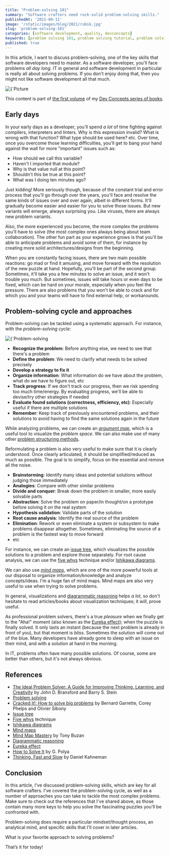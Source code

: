 ```yaml
---
title: "Problem-solving 101"
summary: "Software crafters need rock-solid problem-solving skills."
publishedAt: '2021-09-11'
image: '/static/images/blog/2021/rubik.jpg'
slug: 'problem-solving-101'
categories: [software development, quality, devconcepts]
keywords: [problem solving 101, problem solving tutorial, problem solving, tutorial, troubleshooting, problem solving skills]
published: true
---
```


In this article, I want to discuss problem-solving, one of the key skills that software developers need to master. As a software developer, you'll face problems *all day long*. IT in general and software development in particular is really all about solving problems. If you don't enjoy doing that, then you might not like software development all that much.

<BlogPostCenteredContent>
  <Image
    alt={`Picture courtesy of https://unsplash.com/@alandelacruz4`}
    src={`/static/images/blog/2021/rubik.jpg`}
    width={2089}
    height={1175}
    priority
  />
</BlogPostCenteredContent>

This content is part of <a href="https://developassion.gumroad.com/l/DevConcepts-Volume-01-SoftwareCraft" rel="noopener"> the first volume</a> of my <a href="https://dev-concepts.dev" rel="noopener">Dev Concepts series of books</a>.

## Early days

In your early days as a developer, you'll spend _a lot_ of time fighting against compilers, interpreters and linters. Why is this expression invalid? What is wrong with that function? What type should be used here? etc. Over time, once you overcome those learning difficulties, you'll get to bang your hand against the wall for more "important" issues such as:

* How should we call this variable?
* Haven't I imported that module?
* Why is that value null at this point?
* Shouldn't this be true at this point?
* What was I doing ten minutes ago?

Just kidding! More seriously though, because of the constant trial and error process that you'll go through over the years, you'll face and resolve the same kinds of issues over and over again, albeit in different forms. It'll gradually become easier and easier for you to solve those issues. But new variants will emerge, always surprising you. Like viruses, there are always new problem variants.

Also, the more experienced you become, the more complex the problems you'll have to solve (the most complex ones always being about team collaboration). The other fun part as your experience grows is that you'll be able to anticipate problems and avoid some of them, for instance by creating more solid architectures/designs from the beginning.

When you are constantly facing issues, there are two main possible reactions: go mad or find it amusing, and move forward with the resolution of the new puzzle at hand. Hopefully, you'll be part of the second group. Sometimes, it'll take you a few minutes to solve an issue, and it won't trouble you much. But sometimes, issues will take hours or even days to be fixed, which can be hard on your morale, especially when you feel the pressure. There are also problems that you won't be able to crack and for which you and your teams will have to find external help, or workarounds.

## Problem-solving cycle and approaches

Problem-solving can be tackled using a systematic approach. For instance, with the *problem-solving cycle*:

<BlogPostCenteredContent>
  <Image
    alt={`Problem-solving cycle`}
    src={`/static/images/blog/2021/problem-solving-cycle.svg`}
    width={867}
    height={167}
    priority
  />
</BlogPostCenteredContent>

* **Recognize the problem**: Before anything else, we need to see that there's a problem
* **Define the problem**: We need to clarify what needs to be solved precisely
* **Develop a strategy to fix it**
* **Organize information**: What information do we have about the problem, what do we have to figure out, etc
* **Track progress**: If we don't track our progress, then we risk spending too much time/energy. By evaluating progress, we'll be able to devise/try other strategies if needed
* **Evaluate found solutions (correctness, efficiency, etc)**: Especially useful if there are multiple solutions
* **Remember**: Keep track of previously encountered problems, and their solutions to avoid having to find the same solutions again in the future

While analyzing problems, we can create an [*argument map*](https://en.wikipedia.org/wiki/Argument_map), which is a useful tool to visualize the _problem space_. We can also make use of many other [problem structuring methods](https://en.wikipedia.org/wiki/Problem_structuring_methods).

Reformulating a problem is also very useful to make sure that it is clearly understood. Once clearly articulated, it should be simplified/reduced as much as possible. The goal is to simplify, focus on the essential and remove all the noise.

* **Brainstorming**: Identify many ideas and potential solutions without judging those immediately
* **Analogies**: Compare with other similar problems
* **Divide and conquer**: Break down the problem in smaller, more easily solvable parts
* **Abstraction**: Solve the problem on paper/in thought/on a prototype before solving it on the real system
* **Hypothesis validation**: Validate parts of the solution
* **Root cause analysis**: Identify the real source of the problem
* **Elimination**: Rework or even eliminate a system or subsystem to make problems disappear altogether. Sometimes, eliminating the source of a problem is the fastest way to move forward
* etc

For instance, we can create an [issue tree](https://en.wikipedia.org/wiki/Issue_tree), which visualizes the possible solutions to a problem and explore those separately. For root cause analysis, we can use the [five whys](https://en.wikipedia.org/wiki/Five_whys) technique and/or [Ishikawa diagrams](https://en.wikipedia.org/wiki/Ishikawa_diagram).

We can also use [*mind maps*](https://en.wikipedia.org/wiki/Mind_map), which are one of the more powerful tools at our disposal to organize information/knowledge and analyze concepts/ideas. I'm a huge fan of mind maps. Mind maps are also very useful to use when trying to solve problems.

In general, visualizations and [diagrammatic reasoning](https://en.wikipedia.org/wiki/Diagrammatic_reasoning) helps _a lot_, so don't hesitate to read articles/books about visualization techniques; it _will_, prove useful.

As professional problem solvers, there's a true _pleasure_ when we finally get to the "Aha!" moment (also known as the [Eureka effect](https://en.wikipedia.org/wiki/Eureka_effect)); when the puzzle is finally solved. It only lasts an instant (because the next problem is already in front of you), but that moment is _bliss_. Sometimes the solution will come out of the blue. Many developers have already gone to sleep with an issue on their mind, and with a solution at hand in the morning.

In IT, problems often have many possible solutions. Of course, some are better than others, but it's not always obvious.

## References

* [The Ideal Problem Solver: A Guide for Improving Thinking, Learning, and Creativity](https://www.amazon.com/Ideal-Problem-Solver-Improving-Creativity/dp/0716722046?tag=dsebastien00-20) by John D. Bransford and Barry S. Stein
* [Problem solving](https://en.wikipedia.org/wiki/Problem_solving)
* [Cracked it!: How to solve big problems](https://www.amazon.com/Cracked-problems-solutions-strategy-consultants-ebook/dp/B07DMFYH2R?tag=dsebastien00-20) by Bernard Garrette, Corey Phelps and Olivier Sibony
* [Issue tree](https://en.wikipedia.org/wiki/Issue_tree)
* [Five whys](https://en.wikipedia.org/wiki/Five_whys) technique
* [Ishikawa diagrams](https://en.wikipedia.org/wiki/Ishikawa_diagram)
* [Mind maps](https://en.wikipedia.org/wiki/Mind_map)
* [Mind Map Mastery](https://www.amazon.com/Mind-Map-Mastery-Complete-Learning/dp/1786781417?tag=dsebastien00-20) by Tony Buzan
* [Diagrammatic reasoning](https://en.wikipedia.org/wiki/Diagrammatic_reasoning)
* [Eureka effect](https://en.wikipedia.org/wiki/Eureka_effect)
* [How to Solve It](https://www.amazon.com/How-Solve-Aspect-Mathematical-Method/dp/069116407X?tag=dsebastien00-20) by G. Polya
* [Thinking, Fast and Slow](https://www.amazon.com/dp/0141033576?tag=dsebastien00-20) by Daniel Kahneman

## Conclusion

In this article, I've discussed problem-solving skills, which are key for all software crafters. I've covered the problem-solving cycle, as well as a number of approaches you can take to tackle the most complex problems. Make sure to check out the references that I've shared above, as those contain many more keys to help you solve the fascinating puzzles you'll be confronted with.

Problem-solving does require a particular mindset/thought process, an analytical mind, and specific skills that I'll cover in later articles.

What is your favorite approach to solving problems?

That’s it for today!

<BlogPostSignature />



